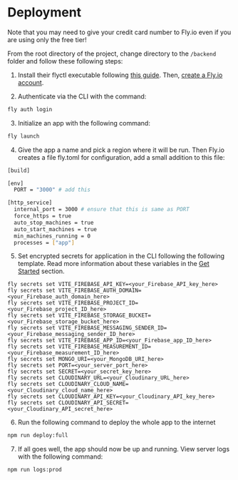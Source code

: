 # Deployment

 
<Callout type="info" emoji="ℹ️">
  Note that you may need to give your credit card number to Fly.io even if you are using only the free tier! 
</Callout>

From the root directory of the project, change directory to the `/backend` folder and follow these following steps:

1. Install their flyctl executable following [this guide](https://fly.io/docs/hands-on/install-flyctl/). Then, [create a Fly.io account](https://fly.io/docs/hands-on/sign-up-sign-in/).

2. Authenticate via the CLI with the command:

  ``` bash
  fly auth login
  ```

3. Initialize an app with the following command:

  ``` bash
  fly launch
  ```

4. Give the app a name and pick a region where it will be run. Then Fly.io creates a file fly.toml for configuration, add a small addition to this file:

  ``` bash
  [build]

  [env]
    PORT = "3000" # add this

  [http_service]
    internal_port = 3000 # ensure that this is same as PORT
    force_https = true
    auto_stop_machines = true
    auto_start_machines = true
    min_machines_running = 0
    processes = ["app"]
  ```

5. Set encrypted secrets for application in the CLI following the following template. Read more information about these variables in the [Get Started](/get-started) section.

  ```
  fly secrets set VITE_FIREBASE_API_KEY=<your_Firebase_API_key_here>
  fly secrets set VITE_FIREBASE_AUTH_DOMAIN=<your_Firebase_auth_domain_here>
  fly secrets set VITE_FIREBASE_PROJECT_ID=<your_Firebase_project_ID_here>
  fly secrets set VITE_FIREBASE_STORAGE_BUCKET=<your_Firebase_storage_bucket_here>
  fly secrets set VITE_FIREBASE_MESSAGING_SENDER_ID=<your_Firebase_messaging_sender_ID_here>
  fly secrets set VITE_FIREBASE_APP_ID=<your_Firebase_app_ID_here>
  fly secrets set VITE_FIREBASE_MEASUREMENT_ID=<your_Firebase_measurement_ID_here>
  fly secrets set MONGO_URI=<your_MongoDB_URI_here>
  fly secrets set PORT=<your_server_port_here>
  fly secrets set SECRET=<your_secret_key_here>
  fly secrets set CLOUDINARY_URL=<your_Cloudinary_URL_here>
  fly secrets set CLOUDINARY_CLOUD_NAME=<your_Cloudinary_cloud_name_here>
  fly secrets set CLOUDINARY_API_KEY=<your_Cloudinary_API_key_here>
  fly secrets set CLOUDINARY_API_SECRET=<your_Cloudinary_API_secret_here>
  ```

6. Run the following command to deploy the whole app to the internet

  ``` bash
  npm run deploy:full
  ```

7. If all goes well, the app should now be up and running. View server logs with the following command:

  ``` bash
  npm run logs:prod
  ```
